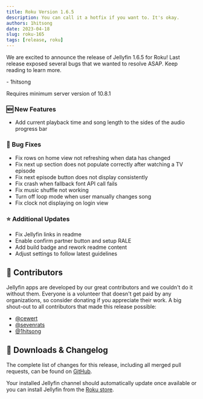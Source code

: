 ```yaml
---
title: Roku Version 1.6.5
description: You can call it a hotfix if you want to. It's okay.
authors: 1hitsong
date: 2023-04-18
slug: roku-165
tags: [release, roku]
---
```


We are excited to announce the release of Jellyfin 1.6.5 for Roku! Last release exposed several bugs that we wanted to resolve ASAP. Keep reading to learn more.

\- 1hitsong

<!--truncate-->

Requires minimum server version of 10.8.1

### 🆕 New Features

- Add current playback time and song length to the sides of the audio progress bar

### 🐛 Bug Fixes

- Fix rows on home view not refreshing when data has changed
- Fix next up section does not populate correctly after watching a TV episode
- Fix next episode button does not display consistently
- Fix crash when fallback font API call fails
- Fix music shuffle not working
- Turn off loop mode when user manually changes song
- Fix clock not displaying on login view

### ⭐ Additional Updates

- Fix Jellyfin links in readme
- Enable confirm partner button and setup RALE
- Add build badge and rework readme content
- Adjust settings to follow latest guidelines

## 👥 Contributors

Jellyfin apps are developed by our great contributors and we couldn't do it without them. Everyone is a volunteer that
doesn't get paid by any organizations, so consider donating if you appreciate their work. A big shout-out to all
contributors that made this release possible:

- [@cewert](https://github.com/cewert)
- [@sevenrats](https://github.com/sevenrats)
- [@1hitsong](https://github.com/1hitsong)

## 💾 Downloads & Changelog

The complete list of changes for this release, including all merged pull requests, can be found on
[GitHub](https://github.com/jellyfin/jellyfin-roku/releases/tag/v1.6.5).

Your installed Jellyfin channel should automatically update once available or you can install Jellyfin 
from the [Roku store](https://channelstore.roku.com/details/592369/jellyfin).
